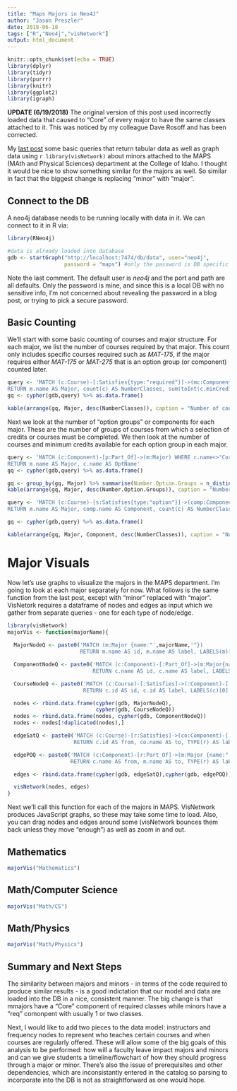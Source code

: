 ```yaml
---
title: "Maps Majors in Neo4J"
author: "Jason Preszler"
date: 2018-06-18
tags: ["R","Neo4j","visNetwork"]
output: html_document
---
```


```r
knitr::opts_chunk$set(echo = TRUE)
library(dplyr)
library(tidyr)
library(purrr)
library(knitr)
library(ggplot2)
library(igraph)
```

**UPDATE (6/19/2018)** The original version of this post used incorrectly loaded data that caused to "Core" of every major to have the same classes attached to it. This was noticed by my colleague Dave Rosoff and has been corrected.


My [last post](http://jpreszler.rbind.io/post/2018-06-16-neo4j-demo/) some basic queries that return tabular data as well as graph data using `r library(visNetwork)` about minors attached to the MAPS (MAth and Physical Sciences) department at the College of Idaho. I thought it would be nice to show something similar for the majors as well. So similar in fact that the biggest change is replacing "minor" with "major".

## Connect to the DB
A neo4j database needs to be running locally with data in it. We can connect to it in R via:
```r
library(RNeo4j)

#data is already loaded into database
gdb <- startGraph("http://localhost:7474/db/data", user="neo4j", 
                  password = "maps") #only the password is DB specific here
```

Note the last comment. The default user is *neo4j* and the port and path are all defaults. Only the password is mine, and since this is a local DB with no sensitive info, I'm not concerned about revealing the password in a blog post, or trying to pick a secure password.

## Basic Counting
We'll start with some basic counting of courses and major structure. For each major, we list the number of courses required by that major. This count only includes specific courses required such as *MAT-175*, if the major requires either *MAT-175* or *MAT-275* that is an option group (or component) counted later.

```r
query <- 'MATCH (c:Course)-[:Satisfies{type:"required"}]->(mc:Component{name:"Core"})-[:Part_Of]->(m:Major) 
RETURN m.name AS Major, count(c) AS NumberClasses, sum(toInt(c.minCredits)) AS CreditMin'
gq <- cypher(gdb,query) %>% as.data.frame()

kable(arrange(gq, Major, desc(NumberClasses)), caption = "Number of courses required for each major")

```

Next we look at the number of "option groups" or components for each major. These are the number of groups of courses from which a selection of credits or courses must be completed. We then look at the number of courses and minimum credits available for each option group in each major.

```r
query <- 'MATCH (c:Component)-[p:Part_Of]->(m:Major) WHERE c.name<>"Core"
RETURN m.name AS Major, c.name AS OptName'
gq <- cypher(gdb,query) %>% as.data.frame()

gq <- group_by(gq, Major) %>% summarise(Number.Option.Groups = n_distinct(OptName))
kable(arrange(gq, Major, desc(Number.Option.Groups)), caption = "Number of Option Groups required for each major")
```

```r
query <- 'MATCH (c:Course)-[s:Satisfies{type:"option"}]->(comp:Component)-[p:Part_Of]->(m:Major) 
RETURN m.name AS Major, comp.name AS Component, count(c) AS NumberClasses, sum(toInt(c.minCredits)) AS CreditMin'

gq <- cypher(gdb,query) %>% as.data.frame()

kable(arrange(gq, Major, Component, desc(NumberClasses)), caption = "Number of courses for each option group of each major")
```

# Major Visuals
Now let's use graphs to visualize the majors in the MAPS department. I'm going to look at each major separately for now. What follows is the same function from the last post, except with "minor" replaced with "major". VisNetork requires a dataframe of nodes and edges as input which we gather from separate queries - one for each type of node/edge.

```r
library(visNetwork)
majorVis <- function(majorName){
  
  MajorNodeQ <- paste0('MATCH (m:Major {name:"',majorName,'"}) 
                       RETURN m.name AS id, m.name AS label, LABELS(m)[0] AS group')

  ComponentNodeQ <- paste0('MATCH (c:Component)-[:Part_Of]->(m:Major{name:"', majorName,'"}) 
                           RETURN c.name AS id, c.name AS label, LABELS(c)[0] AS group')

  CourseNodeQ <- paste0('MATCH (c:Course)-[:Satisfies]->(:Component)-[:Part_Of]->(m:Major{name:"',majorName,'"}) 
                        RETURN c.id AS id, c.id AS label, LABELS(c)[0] AS group')

  nodes <- rbind.data.frame(cypher(gdb, MajorNodeQ), 
                            cypher(gdb, CourseNodeQ))
  nodes <- rbind.data.frame(nodes, cypher(gdb, ComponentNodeQ))
  nodes <- nodes[!duplicated(nodes),]

  edgeSatQ <- paste0('MATCH (c:Course)-[r:Satisfies]->(co:Component)-[:Part_Of]->(m:Major {name:"',majorName,'"}) 
                     RETURN c.id AS from, co.name AS to, TYPE(r) AS label')

  edgePOQ <- paste0('MATCH (c:Component)-[r:Part_Of]->(m:Major {name:"',majorName,'"}) 
                    RETURN c.name AS from, m.name AS to, TYPE(r) AS label')

  edges <- rbind.data.frame(cypher(gdb, edgeSatQ),cypher(gdb, edgePOQ))

  visNetwork(nodes, edges)
}
```

Next we'll call this function for each of the majors in MAPS. VisNetwork produces JavaScript graphs, so these may take some time to load. Also, you can drag nodes and edges around some (visNetwork bounces them back unless they move "enough") as well as zoom in and out.

## Mathematics
```r
majorVis("Mathematics")
```

## Math/Computer Science
```r
majorVis("Math/CS")
```

## Math/Physics
```r
majorVis("Math/Physics")
```


## Summary and Next Steps
The similarity between majors and minors - in terms of the code required to produce similar results - is a good indictation that our model and data are loaded into the DB in a nice, consistent manner. The big change is that mmajors have a "Core" component of required classes while minors have a "req" comonpent with usually 1 or two classes.

Next, I would like to add two pieces to the data model: instructors and frequency nodes to represent who teaches certain courses and when courses are regularly offered. These will allow some of the big goals of this analysis to be performed: how will a faculty leave impact majors and minors and can we give students a timeline/flowchart of how they should progress through a major or minor. There's also the issue of prerequisites and other dependencies, which are inconsistantly entered in the catalog so parsing to incorporate into the DB is not as straightforward as one would hope.